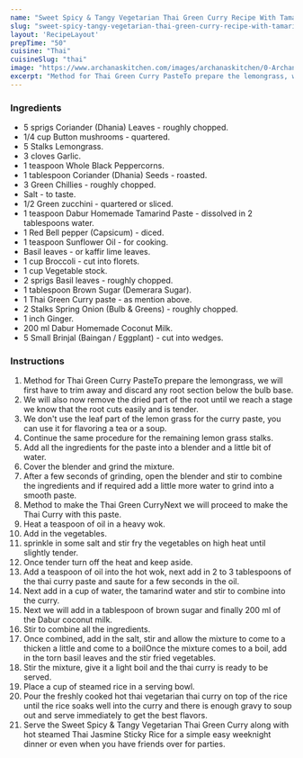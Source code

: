 ---
name: "Sweet Spicy & Tangy Vegetarian Thai Green Curry Recipe With Tamarind"
slug: "sweet-spicy-tangy-vegetarian-thai-green-curry-recipe-with-tamarind"
layout: 'RecipeLayout'
prepTime: "50"
cuisine: "Thai"
cuisineSlug: "thai"
image: "https://www.archanaskitchen.com/images/archanaskitchen/0-Archanas-Kitchen-Recipes/2016/1-Archana/Thai_Vegetatian_Curry_With_Tamarind_and_Coconut_Milk-4.jpg"
excerpt: "Method for Thai Green Curry PasteTo prepare the lemongrass, we will first have to trim away and discard any root section below the bulb base"
---

### Ingredients

- 5 sprigs Coriander (Dhania) Leaves - roughly chopped.
- 1/4 cup Button mushrooms - quartered.
- 5 Stalks Lemongrass.
- 3 cloves Garlic.
- 1 teaspoon Whole Black Peppercorns.
- 1 tablespoon Coriander (Dhania) Seeds - roasted.
- 3 Green Chillies - roughly chopped.
- Salt - to taste.
- 1/2 Green zucchini - quartered or sliced.
- 1 teaspoon Dabur Homemade Tamarind Paste - dissolved in 2 tablespoons water.
- 1 Red Bell pepper (Capsicum) - diced.
- 1 teaspoon Sunflower Oil - for cooking.
- Basil leaves - or kaffir lime leaves.
- 1 cup Broccoli - cut into florets.
- 1 cup Vegetable stock.
- 2 sprigs Basil leaves - roughly chopped.
- 1 tablespoon Brown Sugar (Demerara Sugar).
- 1 Thai Green Curry paste - as mention above.
- 2 Stalks Spring Onion (Bulb & Greens) - roughly chopped.
- 1 inch Ginger.
- 200 ml Dabur Homemade Coconut Milk.
- 5 Small Brinjal (Baingan / Eggplant) - cut into wedges.

### Instructions

1. Method for Thai Green Curry PasteTo prepare the lemongrass, we will first have to trim away and discard any root section below the bulb base.
1. We will also now remove the dried part of the root until we reach a stage we know that the root cuts easily and is tender.
1. We don't use the leaf part of the lemon grass for the curry paste, you can use it for flavoring a tea or a soup.
1. Continue the same procedure for the remaining lemon grass stalks.
1. Add all the ingredients for the paste into a blender and a little bit of water.
1. Cover the blender and grind the mixture.
1. After a few seconds of grinding, open the blender and stir to combine the ingredients and if required add a little more water to grind into a smooth paste.
1. Method to make the Thai Green CurryNext we will proceed to make the Thai Curry with this paste.
1. Heat a teaspoon of oil in a heavy wok.
1. Add in the vegetables.
1.  sprinkle in some salt and stir fry the vegetables on high heat until slightly tender.
1. Once tender turn off the heat and keep aside.
1. Add a teaspoon of oil into the hot wok, next add in 2 to 3 tablespoons of the thai curry paste and saute for a few seconds in the oil.
1. Next add in a cup of water, the tamarind water and stir to combine into the curry.
1. Next we will add in a tablespoon of brown sugar and finally 200 ml of the Dabur coconut milk.
1. Stir to combine all the ingredients.
1. Once combined, add in the salt, stir and allow the mixture to come to a thicken a little and come to a boilOnce the mixture comes to a boil, add in the torn basil leaves and the stir fried vegetables.
1. Stir the mixture, give it a light boil and the thai curry is ready to be served.
1. Place a cup of steamed rice in a serving bowl.
1. Pour the freshly cooked hot thai vegetarian thai curry on top of the rice until the rice soaks well into the curry and there is enough gravy to soup out and serve immediately to get the best flavors.
1. Serve the Sweet Spicy & Tangy Vegetarian Thai Green Curry along with hot steamed Thai Jasmine Sticky Rice for a simple easy weeknight dinner or even when you have friends over for parties.
